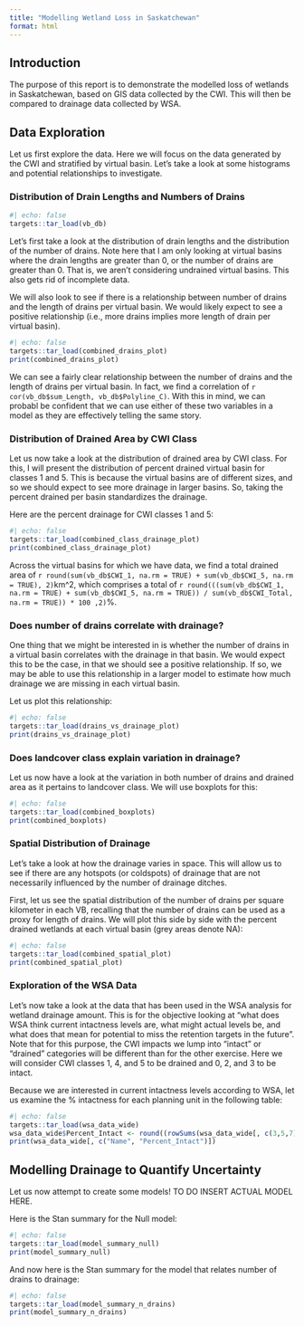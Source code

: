 ```yaml
---
title: "Modelling Wetland Loss in Saskatchewan"
format: html
---
```


## Introduction

The purpose of this report is to demonstrate the modelled loss of wetlands in Saskatchewan,
based on GIS data collected by the CWI. This will then be compared to drainage data collected by WSA.

## Data Exploration

Let us first explore the data. Here we will focus on the data generated by the CWI and stratified by 
virtual basin. Let's take a look at some histograms and potential relationships to investigate.

### Distribution of Drain Lengths and Numbers of Drains
```r
#| echo: false
targets::tar_load(vb_db)
```
Let's first take a look at the distribution of drain lengths and the distribution of the number of drains. 
Note here that I am only looking at virtual basins where the drain lengths are greater than 0, or the 
number of drains are greater than 0. That is, we aren't considering undrained virtual basins. This 
also gets rid of incomplete data.

We will also look to see if there is a relationship between number of drains and the length of drains 
per virtual basin. We would likely expect to see a positive relationship (i.e., more drains implies 
more length of drain per virtual basin).
 
```r
#| echo: false
targets::tar_load(combined_drains_plot)
print(combined_drains_plot)
```

We can see a fairly clear relationship between the number of drains and the length of drains per virtual basin. 
In fact, we find a correlation of `r cor(vb_db$sum_Length, vb_db$Polyline_C)`. With this in 
mind, we can probabl be confident that we can use either of these two variables in a model as they are effectively 
telling the same story.

### Distribution of Drained Area by CWI Class

Let us now take a look at the distribution of drained area by CWI class. For this, I will present the distribution 
of percent drained virtual basin for classes 1 and 5. This is because the virtual basins are of different sizes, 
and so we should expect to see more drainage in larger basins. So, taking the percent drained per basin 
standardizes the drainage.

Here are the percent drainage for CWI classes 1 and 5:
```r
#| echo: false
targets::tar_load(combined_class_drainage_plot)
print(combined_class_drainage_plot)
```

Across the virtual basins for which we have data, we find a total drained area of 
`r round(sum(vb_db$CWI_1, na.rm = TRUE) + sum(vb_db$CWI_5, na.rm = TRUE), 2)`km^2, which comprises a total of 
`r round(((sum(vb_db$CWI_1, na.rm = TRUE) + sum(vb_db$CWI_5, na.rm = TRUE)) / sum(vb_db$CWI_Total, na.rm = TRUE)) * 100 ,2)`%.

### Does number of drains correlate with drainage?

One thing that we might be interested in is whether the number of drains in a virtual 
basin correlates with the drainage in that basin. We would expect this to be the case,
in that we should see a positive relationship. If so, we may be able to use this relationship
in a larger model to estimate how much drainage we are missing in each virtual basin.

Let us plot this relationship:


```r
#| echo: false
targets::tar_load(drains_vs_drainage_plot)
print(drains_vs_drainage_plot)
```

### Does landcover class explain variation in drainage?

Let us now have a look at the variation in both number of drains and drained area as it pertains to landcover class. We will use boxplots for this:

```r
#| echo: false
targets::tar_load(combined_boxplots)
print(combined_boxplots)
```

### Spatial Distribution of Drainage

Let's take a look at how the drainage varies in space. This will allow us to see if there are any hotspots (or coldspots) of drainage that are not
necessarily influenced by the number of drainage ditches. 

First, let us see the spatial distribution of the number of drains per square kilometer in each VB, recalling
that the number of drains can be used as a proxy for length of drains. We will plot this side by side
with the percent drained wetlands at each virtual basin (grey areas denote NA):

```r
#| echo: false
targets::tar_load(combined_spatial_plot)
print(combined_spatial_plot)
```

### Exploration of the WSA Data

Let's now take a look at the data that has been used in the WSA analysis for wetland drainage amount. This is for the objective looking 
at “what does WSA think current intactness levels are, what might actual levels be, and what does that mean for potential to miss the 
retention targets in the future”. Note that for this purpose, the CWI impacts we lump into “intact” or “drained” categories will be 
different than for the other exercise. Here we will consider CWI classes 1, 4, and 5 to be drained and 0, 2, and 3 to be intact.

Because we are interested in current intactness levels according to WSA, let us examine the % intactness for each planning unit in the following table:

```r
#| echo: false
targets::tar_load(wsa_data_wide)
wsa_data_wide$Percent_Intact <- round((rowSums(wsa_data_wide[, c(3,5,7)], na.rm = TRUE) / rowSums(wsa_data_wide[,3:8], na.rm = TRUE)) * 100, 2)
print(wsa_data_wide[, c("Name", "Percent_Intact")])
```

## Modelling Drainage to Quantify Uncertainty

Let us now attempt to create some models! TO DO INSERT ACTUAL MODEL HERE.

Here is the Stan summary for the Null model:

```r
#| echo: false
targets::tar_load(model_summary_null)
print(model_summary_null) 
```

And now here is the Stan summary for the model that relates number of drains to drainage:

```r
#| echo: false
targets::tar_load(model_summary_n_drains)
print(model_summary_n_drains)
```
